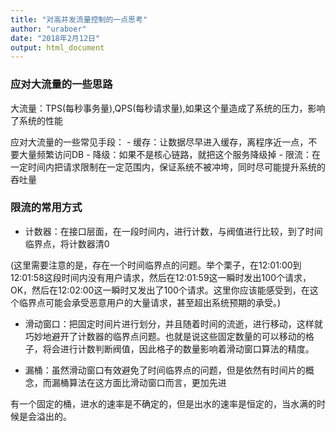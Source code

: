 ```yaml
---
title: "对高并发流量控制的一点思考"
author: "uraboer"
date: "2018年2月12日"
output: html_document
---
```


### 应对大流量的一些思路

大流量：TPS(每秒事务量),QPS(每秒请求量),如果这个量造成了系统的压力，影响了系统的性能

应对大流量的一些常见手段：
- 缓存：让数据尽早进入缓存，离程序近一点，不要大量频繁访问DB
- 降级：如果不是核心链路，就把这个服务降级掉
- 限流：在一定时间内把请求限制在一定范围内，保证系统不被冲垮，同时尽可能提升系统的吞吐量

### 限流的常用方式
- 计数器：在接口层面，在一段时间内，进行计数，与阀值进行比较，到了时间临界点，将计数器清0

(这里需要注意的是，存在一个时间临界点的问题。举个栗子，在12:01:00到12:01:58这段时间内没有用户请求，然后在12:01:59这一瞬时发出100个请求，OK，然后在12:02:00这一瞬时又发出了100个请求。这里你应该能感受到，在这个临界点可能会承受恶意用户的大量请求，甚至超出系统预期的承受。)

- 滑动窗口：把固定时间片进行划分，并且随着时间的流逝，进行移动，这样就巧妙地避开了计数器的临界点问题。也就是说这些固定数量的可以移动的格子，将会进行计数判断阀值，因此格子的数量影响着滑动窗口算法的精度。


- 漏桶：虽然滑动窗口有效避免了时间临界点的问题，但是依然有时间片的概念，而漏桶算法在这方面比滑动窗口而言，更加先进

有一个固定的桶，进水的速率是不确定的，但是出水的速率是恒定的，当水满的时候是会溢出的。













